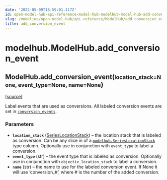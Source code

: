 ```yaml
---
date: '2022-05-09T18:59:01.117Z'
id: open-model-hub-api-reference-model-hub-modelhub-model-hub-add-conversion-event
slug: /modeling/open-model-hub/api-reference/ModelHub/add_conversion_event/
title: add_conversion_event
---
```


# modelhub.ModelHub.add_conversion_event

<div className="method">

<h2 className="signature-method"><span className="additional-name">ModelHub.</span><span className="name">add_conversion_event(</span><small className="parameter-list"><span className="parameter" id="location_stack">location_stack=None</span>, <span className="parameter" id="event_type">event_type=None</span>, <span className="parameter" id="name">name=None</span></small>)</h2>


&#8203;<span className="view-source">[[source]](https://github.com/objectiv/objectiv-analytics/blob/main/modelhub/modelhub/modelhub.py)</span>

<div className="content">

Label events that are used as conversions. All labeled conversion events are set in
[`conversion_events`](/modeling/open-model-hub/api-reference/ModelHub/modelhub.ModelHub.conversion_events.mdx).


### Parameters

* **`location_stack`** ([SeriesLocationStack](/modeling/open-model-hub/api-reference/SeriesLocationStack/modelhub.SeriesLocationStack.mdx)) – the location stack that is labeled as conversion. Can be any slice in of a
[`modelhub.SeriesLocationStack`](/modeling/open-model-hub/api-reference/SeriesLocationStack/modelhub.SeriesLocationStack.mdx) type column. Optionally use in conjunction with
`event_type` to label a conversion.
* **`event_type`** (str) – the event type that is labeled as conversion. Optionally use in conjunction with
`objectiv_location_stack` to label a conversion.
* **`name`** (str) – the name to use for the labeled conversion event. If None it will use ‘conversion_#’,
where # is the number of the added conversion.



</div>


</div>
